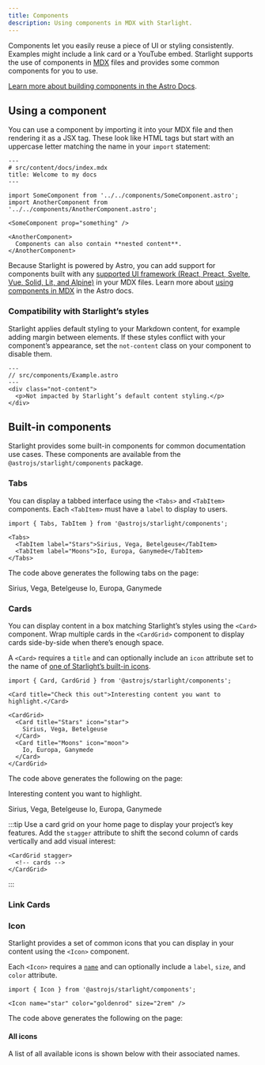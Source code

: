 ```yaml
---
title: Components
description: Using components in MDX with Starlight.
---
```


Components let you easily reuse a piece of UI or styling consistently.
Examples might include a link card or a YouTube embed.
Starlight supports the use of components in [MDX](https://mdxjs.com/) files and provides some common components for you to use.

[Learn more about building components in the Astro Docs](https://docs.astro.build/en/core-concepts/astro-components/).

## Using a component

You can use a component by importing it into your MDX file and then rendering it as a JSX tag.
These look like HTML tags but start with an uppercase letter matching the name in your `import` statement:

```mdx
---
# src/content/docs/index.mdx
title: Welcome to my docs
---

import SomeComponent from '../../components/SomeComponent.astro';
import AnotherComponent from '../../components/AnotherComponent.astro';

<SomeComponent prop="something" />

<AnotherComponent>
  Components can also contain **nested content**.
</AnotherComponent>
```

Because Starlight is powered by Astro, you can add support for components built with any [supported UI framework (React, Preact, Svelte, Vue, Solid, Lit, and Alpine)](https://docs.astro.build/en/core-concepts/framework-components/) in your MDX files.
Learn more about [using components in MDX](https://docs.astro.build/en/guides/markdown-content/#using-components-in-mdx) in the Astro docs.

### Compatibility with Starlight’s styles

Starlight applies default styling to your Markdown content, for example adding margin between elements.
If these styles conflict with your component’s appearance, set the `not-content` class on your component to disable them.

```astro
---
// src/components/Example.astro
---
<div class="not-content">
  <p>Not impacted by Starlight’s default content styling.</p>
</div>
```

## Built-in components

Starlight provides some built-in components for common documentation use cases.
These components are available from the `@astrojs/starlight/components` package.

### Tabs


You can display a tabbed interface using the `<Tabs>` and `<TabItem>` components.
Each `<TabItem>` must have a `label` to display to users.

```mdx
import { Tabs, TabItem } from '@astrojs/starlight/components';

<Tabs>
  <TabItem label="Stars">Sirius, Vega, Betelgeuse</TabItem>
  <TabItem label="Moons">Io, Europa, Ganymede</TabItem>
</Tabs>
```

The code above generates the following tabs on the page:

<Tabs>
  <TabItem label="Stars">Sirius, Vega, Betelgeuse</TabItem>
  <TabItem label="Moons">Io, Europa, Ganymede</TabItem>
</Tabs>

### Cards


You can display content in a box matching Starlight’s styles using the `<Card>` component.
Wrap multiple cards in the `<CardGrid>` component to display cards side-by-side when there’s enough space.

A `<Card>` requires a `title` and can optionally include an `icon` attribute set to the name of [one of Starlight’s built-in icons](#all-icons).

```mdx
import { Card, CardGrid } from '@astrojs/starlight/components';

<Card title="Check this out">Interesting content you want to highlight.</Card>

<CardGrid>
  <Card title="Stars" icon="star">
    Sirius, Vega, Betelgeuse
  </Card>
  <Card title="Moons" icon="moon">
    Io, Europa, Ganymede
  </Card>
</CardGrid>
```

The code above generates the following on the page:

<Card title="Check this out">Interesting content you want to highlight.</Card>

<CardGrid>
  <Card title="Stars" icon="star">
    Sirius, Vega, Betelgeuse
  </Card>
  <Card title="Moons" icon="moon">
    Io, Europa, Ganymede
  </Card>
</CardGrid>

:::tip
Use a card grid on your home page to display your project’s key features.
Add the `stagger` attribute to shift the second column of cards vertically and add visual interest:

```astro
<CardGrid stagger>
  <!-- cards -->
</CardGrid>
```

:::

### Link Cards


<LinkCard
  link="#link-cards"
  title="A single card by itself"
  description="Lorem ipsum dolor sit amet, consectetur adipiscing elit."
/>

<CardGrid>
  <LinkCard
    link="#link-cards"
    title="Title with description"
    description="Lorem ipsum dolor sit amet, consectetur adipiscing elit."
  />
  <LinkCard link="#link-cards" title="Title Only" />
</CardGrid>

### Icon


Starlight provides a set of common icons that you can display in your content using the `<Icon>` component.

Each `<Icon>` requires a [`name`](#all-icons) and can optionally include a `label`, `size`, and `color` attribute.

```mdx
import { Icon } from '@astrojs/starlight/components';

<Icon name="star" color="goldenrod" size="2rem" />
```

The code above generates the following on the page:

<Icon name="star" color="goldenrod" size="2rem" />

#### All icons

A list of all available icons is shown below with their associated names.

<IconsList />
